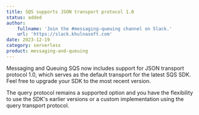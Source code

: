 ```yaml
---
title: SQS supports JSON transport protocol 1.0
status: added
author:
    fullname: 'Join the #messaging-queuing channel on Slack.'
    url: 'https://slack.khulnasoft.com'
date: 2023-12-19
category: serverless
product: messaging-and-queuing
---
```


Messaging and Queuing SQS now includes support for JSON transport protocol 1.0, which serves as the default transport for the latest SQS SDK. Feel free to upgrade your SDK to the most recent version.

The query protocol remains a supported option and you have the flexibility to use the SDK's earlier versions or a custom implementation using the query transport protocol.

